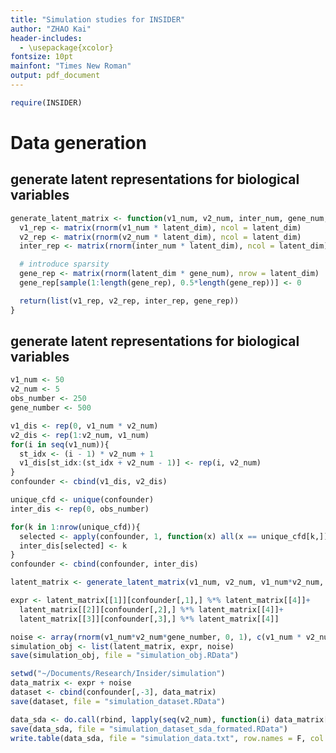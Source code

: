 ```yaml
---
title: "Simulation studies for INSIDER"
author: "ZHAO Kai"
header-includes:
  - \usepackage{xcolor}
fontsize: 10pt
mainfont: "Times New Roman"
output: pdf_document
---
```


```r
require(INSIDER)
```

# Data generation

## generate latent representations for biological variables
```r
generate_latent_matrix <- function(v1_num, v2_num, inter_num, gene_num, latent_dim = 5){
  v1_rep <- matrix(rnorm(v1_num * latent_dim), ncol = latent_dim)
  v2_rep <- matrix(rnorm(v2_num * latent_dim), ncol = latent_dim)
  inter_rep <- matrix(rnorm(inter_num * latent_dim), ncol = latent_dim)

  # introduce sparsity
  gene_rep <- matrix(rnorm(latent_dim * gene_num), nrow = latent_dim)
  gene_rep[sample(1:length(gene_rep), 0.5*length(gene_rep))] <- 0

  return(list(v1_rep, v2_rep, inter_rep, gene_rep))
}
```

## generate latent representations for biological variables
```r
v1_num <- 50 
v2_num <- 5
obs_number <- 250
gene_number <- 500

v1_dis <- rep(0, v1_num * v2_num)
v2_dis <- rep(1:v2_num, v1_num)
for(i in seq(v1_num)){
  st_idx <- (i - 1) * v2_num + 1
  v1_dis[st_idx:(st_idx + v2_num - 1)] <- rep(i, v2_num)
}
confounder <- cbind(v1_dis, v2_dis)

unique_cfd <- unique(confounder)
inter_dis <- rep(0, obs_number)

for(k in 1:nrow(unique_cfd)){
  selected <- apply(confounder, 1, function(x) all(x == unique_cfd[k,]))
  inter_dis[selected] <- k
}
confounder <- cbind(confounder, inter_dis)

latent_matrix <- generate_latent_matrix(v1_num, v2_num, v1_num*v2_num, gene_number)

expr <- latent_matrix[[1]][confounder[,1],] %*% latent_matrix[[4]]+
  latent_matrix[[2]][confounder[,2],] %*% latent_matrix[[4]]+
  latent_matrix[[3]][confounder[,3],] %*% latent_matrix[[4]]

noise <- array(rnorm(v1_num*v2_num*gene_number, 0, 1), c(v1_num * v2_num, gene_number))
simulation_obj <- list(latent_matrix, expr, noise)
save(simulation_obj, file = "simulation_obj.RData")

setwd("~/Documents/Research/Insider/simulation")
data_matrix <- expr + noise
dataset <- cbind(confounder[,-3], data_matrix)
save(dataset, file = "simulation_dataset.RData")

data_sda <- do.call(rbind, lapply(seq(v2_num), function(i) data_matrix[confounder[,2] == i,]))
save(data_sda, file = "simulation_dataset_sda_formated.RData")
write.table(data_sda, file = "simulation_data.txt", row.names = F, col.names = F, quote = F)
```
